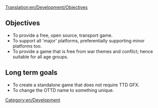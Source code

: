 [[Translation:en/Development/Objectives]]
==Objectives==

* To provide a free, open source, transport game.
* To support all 'major' platforms, preferentially supporting minor platforms too.
* To provide a game that is free from war themes and conflict; hence suitable for all age groups.

==Long term goals==

* To create a standalone game that does not require TTD GFX.
* To change the OTTD name to something unique.

[[Category:en/Development]]